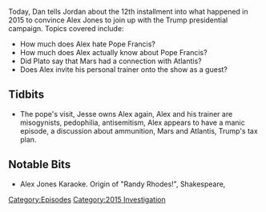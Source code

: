 {{DEFAULTSORT:
    #_EPISODE_0068:September 19-28, 2015
}}{{Episode
    | title             = September 19-28, 2015
    | caption           = [https://knowledgefight.libsyn.com/knowledge-fight-sept-19-28-2015 Listen to this episode on Libsyn]
    | episodeNumber     = 68
    | length            = 03:06:51
    | airDate           = July 31, 2017
    | coverageStartDate = September 19, 2015
    | coverageEndDate   = September 28, 2015
    | episodeType       = [[:Category:2015 Investigation|2015 Investigation]]
    | appearance        = [[Jesse Ventura]], [[Pat the personal trainer]], [[Diamond & Silk]], [[a caller]], [[Leo Zagami]], [[Joe Bannister]]
    | beverage          = Ice Mountain sparkling Rasberry-Lime
    | oocDrop           = Alex cures his headache by calling the pope a devil worshiper.
    | previousEpisode   = [[67: Protocols of Zion]]
    | nextEpisode       = [[69: August 1, 2017]]
}}

{{Stub}}

Today, Dan tells Jordan about the 12th installment into what happened in 2015 to convince Alex Jones to join up with the Trump presidential campaign. Topics covered include:

*How much does Alex hate Pope Francis?
*How much does Alex actually know about Pope Francis?
*Did Plato say that Mars had a connection with Atlantis?
*Does Alex invite his personal trainer onto the show as a guest?

==Tidbits==

*The pope's visit, Jesse owns Alex again, Alex and his trainer are misogynists, pedophilia, antisemitism, Alex appears to have a manic episode, a discussion about ammunition, Mars and Atlantis, Trump's tax plan.

==Notable Bits==

*Alex Jones Karaoke. Origin of "Randy Rhodes!", Shakespeare,

[[Category:Episodes]]
[[Category:2015 Investigation]]

